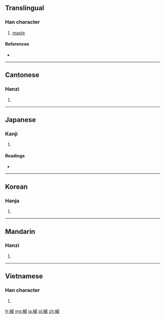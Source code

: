 ==Translingual==

===Han character===
{{Han char|rn=75|rad=木|as=11|sn=15|four=4395<sub>0</sub>|canj=木戈竹火 (DIHF)}}

# [[maple]]

====References====
* {{Han ref|kx=0547.120|dkj=15369|dj=0935.100|hdz=21278.030|uh=69ED|ud=27117|bh=BCD8|bd=48344}}

----

==Cantonese==

===Hanzi===
{{yue-hanzi|jyut=[[cik1]]|y=chik1}}

# {{defn|lang=yue|sort=木11}}

----

==Japanese==

===Kanji===
{{ja-kanji|grade=|rs=木11}}

# {{defn|lang=ja|sort=木11}}

====Readings====
* {{ja-readings|on=[[しゅく]] (shuku), [[さく]] (saku), [[しゃく]] (shaku)|kun=[[かえで]] (kaede)}}

----

==Korean==

===Hanja===
{{ko-hanja|hangeul=[[색]], [[축]]|eumhun=|rv=saek, chuk|mr=saek, ch'uk|y=sayk, chwuk}}

# {{defn|lang=ko|sort=木11}}

----

==Mandarin==

===Hanzi===
{{cmn-hanzi|pin=[[cù]] ([[cu4]])|wg=ts'u<sup>4</sup>}}

# {{defn|lang=cmn|sort=木11}}

----

==Vietnamese==

===Han character===
{{vi-hantu|[[túc]]|rs=木11}}

# {{defn|lang=vi|sort=木11}}

[[fr:槭]]
[[mg:槭]]
[[ja:槭]]
[[pl:槭]]
[[zh:槭]]